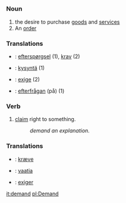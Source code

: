 =={{en}}==
===Noun=== 
#the desire to purchase [[goods]] and [[services]]
#An [[order]]

===Translations===

*{{da}}: [[efterspørgsel]] (1), [[krav]] (2)
*{{fi}}: [[kysyntä]] (1)
*{{fr}}: [[exige]] (2)
*{{sv}}: [[efterfrågan]] (på) (1)

===Verb=== 
#[[claim]] right to something. 
#:''demand an explanation.''

===Translations===

*{{da}}: [[kræve]]
*{{fi}}: [[vaatia]]
*{{fr}}: [[exiger]]

[[it:demand]]
[[pl:Demand]]